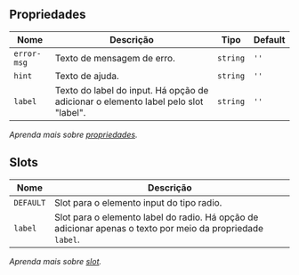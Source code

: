
## Propriedades

| Nome | Descrição | Tipo | Default |
| ---- | --------- | ---- | ------- |
| `error-msg`  | Texto de mensagem de erro. | <code>string</code> | `''` |
| `hint`  | Texto de ajuda. | <code>string</code> | `''` |
| `label`  | Texto do label do input. Há opção de adicionar o elemento label pelo slot "label". | <code>string</code> | `''` |

*Aprenda mais sobre <a href="/alcance/docs/components/introducao#propriedades" class="alc-link">propriedades</a>.*

## Slots

| Nome | Descrição |
| ---- | --------- |
| `DEFAULT` | Slot para o elemento input do tipo radio. |
| `label` | Slot para o elemento label do radio. Há opção de adicionar apenas o texto por meio da propriedade `label`. |

*Aprenda mais sobre <a href="/alcance/docs/components/introducao#slot" class="alc-link">slot</a>.*
